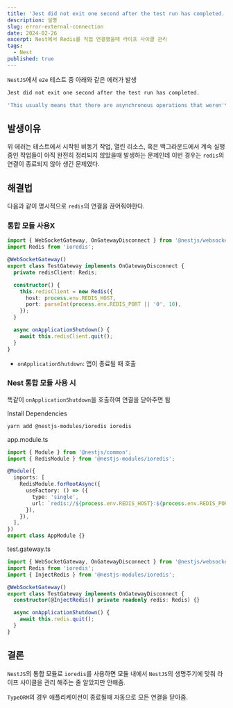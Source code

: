 ```yaml
---
title: 'Jest did not exit one second after the test run has completed. 에러'
description: 설명
slug: error-external-connection
date: 2024-02-26
excerpt: Nest에서 Redis를 직접 연결했을때 라이프 사이클 관리
tags:
  - Nest
published: true
---
```


`NestJS`에서 `e2e` 테스트 중 아래와 같은 에러가 발생

```bash
Jest did not exit one second after the test run has completed.

'This usually means that there are asynchronous operations that weren't stopped in your tests. Consider running Jest with `--detectOpenHandles` to troubleshoot this issue.
```

## 발생이유

위 에러는 테스트에서 시작된 비동기 작업, 열린 리소스, 혹은 백그라운드에서 계속 실행 중인 작업들이 아직 완전히 정리되지 않았을때 발생하는 문제인데 이번 경우는 `redis`의 연결이 종료되지 않아 생긴 문제였다.

## 해결법

다음과 같이 명시적으로 `redis`의 연결을 끊어줘야한다.

### 통합 모듈 사용X

```ts {9-12, 14-17} showLineNumbers
import { WebSocketGateway, OnGatewayDisconnect } from '@nestjs/websockets';
import Redis from 'ioredis';

@WebSocketGateway()
export class TestGateway implements OnGatewayDisconnect {
  private redisClient: Redis;

  constructor() {
    this.redisClient = new Redis({
      host: process.env.REDIS_HOST,
      port: parseInt(process.env.REDIS_PORT || '0', 10),
    });
  }

  async onApplicationShutdown() {
    await this.redisClient.quit();
  }
}
```

- `onApplicationShutdown`: 앱이 종료될 때 호출

### Nest 통합 모듈 사용 시

똑같이 `onApplicationShutdown`을 호출하여 연결을 닫아주면 됨

Install Dependencies

```bash
yarn add @nestjs-modules/ioredis ioredis
```

app.module.ts

```ts
import { Module } from '@nestjs/common';
import { RedisModule } from '@nestjs-modules/ioredis';

@Module({
  imports: [
    RedisModule.forRootAsync({
      useFactory: () => ({
        type: 'single',
        url: `redis://${process.env.REDIS_HOST}:${process.env.REDIS_PORT}`,
      }),
    }),
  ],
})
export class AppModule {}
```

test.gateway.ts

```ts {7, 9-11} showLineNumbers
import { WebSocketGateway, OnGatewayDisconnect } from '@nestjs/websockets';
import Redis from 'ioredis';
import { InjectRedis } from '@nestjs-modules/ioredis';

@WebSocketGateway()
export class TestGateway implements OnGatewayDisconnect {
  constructor(@InjectRedis() private readonly redis: Redis) {}

  async onApplicationShutdown() {
    await this.redis.quit();
  }
}
```

## 결론

`NestJS`의 통합 모듈로 `ioredis`를 사용하면 모듈 내에서 `NestJS`의 생명주기에 맞춰 라이프 사이클을 관리 해주는 줄 알았지만 안해줌.

`TypeORM`의 경우 애플리케이션이 종료될때 자동으로 모든 연결을 닫아줌.
